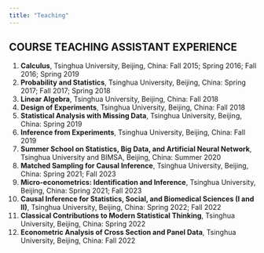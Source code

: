 ```yaml
---
title: "Teaching"
---
```


## COURSE TEACHING ASSISTANT EXPERIENCE

1. **Calculus**, Tsinghua University, Beijing, China: Fall 2015; Spring 2016; Fall 2016; Spring 2019
2. **Probability and Statistics**, Tsinghua University, Beijing, China: Spring 2017; Fall 2017; Spring 2018
3. **Linear Algebra**, Tsinghua University, Beijing, China: Fall 2018
4. **Design of Experiments**, Tsinghua University, Beijing, China: Fall 2018
5. **Statistical Analysis with Missing Data**, Tsinghua University, Beijing, China: Spring 2019
6. **Inference from Experiments**, Tsinghua University, Beijing, China: Fall 2019
7. **Summer School on Statistics, Big Data, and Artificial Neural Network**, Tsinghua University and BIMSA, Beijing, China: Summer 2020
8. **Matched Sampling for Causal Inference**, Tsinghua University, Beijing, China: Spring 2021; Fall 2023
9. **Micro-econometrics: Identification and Inference**, Tsinghua University, Beijing, China: Spring 2021; Fall 2023
10. **Causal Inference for Statistics, Social, and Biomedical Sciences (I and II)**, Tsinghua University, Beijing, China: Spring 2022; Fall 2022
11. **Classical Contributions to Modern Statistical Thinking**, Tsinghua University, Beijing, China: Spring 2022
12. **Econometric Analysis of Cross Section and Panel Data**, Tsinghua University, Beijing, China: Fall 2022

